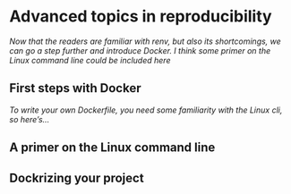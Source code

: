 # Advanced topics in reproducibility

*Now that the readers are familiar with renv, but also its shortcomings, we can go a step further
and introduce Docker. I think some primer on the Linux command line could be included here*

## First steps with Docker

*To write your own Dockerfile, you need some familiarity with the Linux cli, so here's...*

## A primer on the Linux command line

## Dockrizing your project
